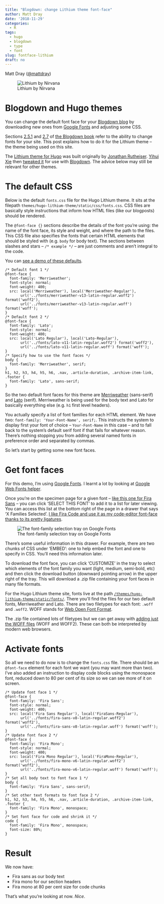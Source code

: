 ```yaml
---
title: "Blogdown: change Lithium theme font-face"
author: Matt Dray
date: '2018-11-29'
categories:
  - R
tags:
  - hugo
  - blogdown
  - type
  - font
slug: fontface-lithium
draft: no
---
```

Matt Dray ([\@mattdray](https://www.twitter.com/mattdray))

![Lithium by Nirvana](https://media.giphy.com/media/3Qf8fuRU2JJ1m/giphy.gif)

# Blogdown and Hugo themes

You can change the default font face for your [Blogdown blog](https://bookdown.org/yihui/blogdown/) by downloading new ones from [Google Fonts](https://fonts.google.com/) and adjusting some CSS.

Sections [2.5.1](https://bookdown.org/yihui/blogdown/templates.html#how-to) and [2.7](https://bookdown.org/yihui/blogdown/static-files.html) of [the Blogdown book](https://bookdown.org/yihui/blogdown/) refer to the ability to change fonts for your site. This post explains how to do it for the Lithium theme -- the theme being used on this site.

The [Lithium theme for Hugo](https://themes.gohugo.io/hugo-lithium-theme/) was built originally by [Jonathan Rutheiser](https://github.com/jrutheiser). [Yihui Xie](https://yihui.name/en/about/) then [tweaked it](https://github.com/yihui/hugo-lithium) for use with [Blogdown](https://bookdown.org/yihui/blogdown/). The advice below may still be relevant for other themes.

# The default CSS

Below is the default `fonts.css` file for the Hugo Lithium theme. It sits at the filepath `themes/hugo-lithium-theme/static/css/fonts.css`. CSS files are basically style instructions that inform how HTML files (like our blogposts) should be rendered.

The `@font-face {}` sections describe the details of the font you're using: the name of the font face, its style and weight, and where the path to the files. This CSS file also specifies the fonts that certain HTML elements that should be styled with (e.g. `body` for body text). The sections between slashes and stars -- `/* example */` --  are just comments and aren't integral to the code.

You can [see a demo of these defaults](https://themes.gohugo.io/theme/hugo-lithium-theme/).

```{}
/* Default font 1 */
@font-face {
  font-family: 'Merriweather';
  font-style: normal;
  font-weight: 400;
  src: local('Merriweather'), local('Merriweather-Regular'),
       url('../fonts/merriweather-v13-latin-regular.woff2') format('woff2'),
       url('../fonts/merriweather-v13-latin-regular.woff') format('woff');
}
/* Default font 2 */
@font-face {
  font-family: 'Lato';
  font-style: normal;
  font-weight: 400;
  src: local('Lato Regular'), local('Lato-Regular'),
       url('../fonts/lato-v11-latin-regular.woff2') format('woff2'),
       url('../fonts/lato-v11-latin-regular.woff') format('woff');
}
/* Specify how to use the font faces */
body {
  font-family: 'Merriweather', serif;
}
h1, h2, h3, h4, h5, h6, .nav, .article-duration, .archive-item-link, .footer {
  font-family: 'Lato', sans-serif;
}
```

So the two default font faces for this theme are [Merriweather](https://fonts.google.com/specimen/Merriweather) (sans-serif) and [Lato](https://fonts.google.com/specimen/Lato) (serif). Merriweather is being used for the body text and Lato for basically everything else (e.g. `h1` first level headers).

You actually specify a list of font families for each HTML element. We have two: `font-family: 'Your-Font-Name', serif;`. This instructs the system to display first your font of choice -- `Your-Font-Name` in this case -- and to fall back to the system's default serif font if that fails for whatever reason. There's nothing stopping you from adding several named fonts in preference order and separated by commas.

So let's start by getting some new font faces.

# Get font faces

For this demo, I'm using [Google Fonts](https://fonts.google.com/). I learnt a lot by looking at [Google Web Fonts helper](https://google-webfonts-helper.herokuapp.com/fonts).

Once you're on the specimen page for a given font -- [like this one for Fira Sans](https://fonts.google.com/specimen/Fira+Sans) -- you can click 'SELECT THIS FONT' to add it to a list for later viewing. You can access this list at the bottom right of the page in a drawer that says 'X Families Selected'. [I like Fira Code and use it as my code-editor font-face thanks to its pretty ligatures](https://github.com/tonsky/FiraCode).

![The font-family selection tray on Google Fonts](/post/2018-11-29-typeface-change-for-hugo-lithium_files/font-family-select-tray.png)

There's some useful information in this drawer. For example, there are two chunks of CSS under 'EMBED': one to help embed the font and one to specify in CSS. You'll need this information later.

To download the font face, you can click 'CUSTOMIZE' in the tray to select which elements of the font family you want (light, medium, semi-bold, etc) and then click the download button (downward pointing arrow) in the upper right of the tray. This will download a .zip file containing your font faces in many file formats.

For the Hugo Lithium theme site, fonts live at the path [`/themes/hugo-lithium-theme/static/fonts/`](https://github.com/matt-dray/rostrum-blog/tree/master/themes/hugo-lithium-theme/static/fonts). There you'll find the files for our two default fonts, Merriweather and Lato. There are two filetypes for each font: `.woff` and `.woff2`. WOFF stands for [Web Open Font Format](https://developer.mozilla.org/en-US/docs/Web/Guide/WOFF).

The .zip file contained lots of filetypes but we can get away with [adding just the WOFF files](https://css-tricks.com/snippets/css/using-font-face/) (WOFF and WOFF2). These can both be interpreted by modern web browsers.

# Activate fonts

So all we need to do now is to change the `fonts.css` file. There should be an `@font-face` element for each font we want (you may want more than two). I've also added an instruction to display code blocks using the monospace font, reduced down to 80 per cent of its size so we can see more of it on screen.

```
/* Update font face 1 */
@font-face {
  font-family: 'Fira Sans';
  font-style: normal;
  font-weight: 400;
  src: local('Fira Sans Regular'), local('FiraSans-Regular'),
       url('../fonts/fira-sans-v8-latin-regular.woff2') format('woff2'),
       url('../fonts/fira-sans-v8-latin-regular.woff') format('woff');
}
/* Update font face 2 */
@font-face {
  font-family: 'Fira Mono';
  font-style: normal;
  font-weight: 400;
  src: local('Fira Mono Regular'), local('FiraMono-Regular'),
       url('../fonts/fira-mono-v6-latin-regular.woff2') format('woff2'),
       url('../fonts/fira-mono-v6-latin-regular.woff') format('woff');
}
/* Set all body text to font face 1 */
body {
  font-family: 'Fira Sans', sans-serif;
}
/* Set other text formats to font face 2 */
h1, h2, h3, h4, h5, h6, .nav, .article-duration, .archive-item-link, .footer {
  font-family: 'Fira Mono', monospace;
}
/* Set font face for code and shrink it */
code {
  font-family: 'Fira Mono', monospace;
  font-size: 80%;
}
```

# Result

We now have:

* Fira sans as our body text
* Fira mono for our section headers
* Fira mono at 80 per cent size for code chunks

That's what you're looking at now. _Nice_.